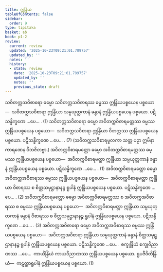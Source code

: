 ```yaml
---
title: ဣန္ဒြိယ
tableOfContents: false
sidebar:
  order: 9
type: tipitaka
basket: ab
book: p1-2
review:
  current: review
  updated: '2025-10-23T09:21:01.709757'
  updated_by: ''
  notes: ''
  history:
  - state: review
    date: '2025-10-23T09:21:01.709757'
    updated_by: ''
    notes: ''
    previous_state: draft
---
```



<ReviewStatus review={frontmatter.review} showDetails={true} />

<HypothesisAnnotation frontmatter={frontmatter} />

<DynamicBreadcrumb />

<Division number="120" book="p1-2" e="ch" v="37" p="88">

<Paragraph number="515" book="p1-2">
သဝိတက္ကသဝိစာရော ဓမ္မော သဝိတက္ကသဝိစာရဿ ဓမ္မဿ ဣန္ဒြိယပစ္စယေန ပစ္စယော—  သဝိတက္ကသဝိစာရာ ဣန္ဒြိယာ သမ္ပယုတ္တကာနံ ခန္ဓာနံ ဣန္ဒြိယပစ္စယေန ပစ္စယော. ပဋိသန္ဓိက္ခဏေ …ပေ… . (1)
</Paragraph>

<Paragraph number="516" book="p1-2">
သဝိတက္ကသဝိစာရော ဓမ္မော အဝိတက္ကဝိစာရမတ္တဿ ဓမ္မဿ ဣန္ဒြိယပစ္စယေန ပစ္စယော—  သဝိတက္ကသဝိစာရာ ဣန္ဒြိယာ ဝိတက္ကဿ ဣန္ဒြိယပစ္စယေန ပစ္စယော. ပဋိသန္ဓိက္ခဏေ …ပေ… . (7)
</Paragraph>

<Paragraph number="517" book="p1-2">
(သဝိတက္ကသဝိစာရမူလကာ သတ္တ ပဉှာ ဣမိနာ ကာရဏေန ဝိဘဇိတဗ္ဗာ.)
</Paragraph>

<Paragraph number="518" book="p1-2">
အဝိတက္ကဝိစာရမတ္တော ဓမ္မော အဝိတက္ကဝိစာရမတ္တဿ ဓမ္မဿ ဣန္ဒြိယပစ္စယေန ပစ္စယော—  အဝိတက္ကဝိစာရမတ္တာ ဣန္ဒြိယာ သမ္ပယုတ္တကာနံ ခန္ဓာနံ ဣန္ဒြိယပစ္စယေန ပစ္စယော. ပဋိသန္ဓိက္ခဏေ …ပေ… . (1)
</Paragraph>

<Paragraph number="519" book="p1-2">
အဝိတက္ကဝိစာရမတ္တော ဓမ္မော အဝိတက္ကအဝိစာရဿ ဓမ္မဿ ဣန္ဒြိယပစ္စယေန ပစ္စယော—  အဝိတက္ကဝိစာရမတ္တာ ဣန္ဒြိယာ ဝိစာရဿ စ စိတ္တသမုဋ္ဌာနာနဉ္စ ရူပါနံ ဣန္ဒြိယပစ္စယေန ပစ္စယော. ပဋိသန္ဓိက္ခဏေ …ပေ… . (2)
</Paragraph>

<Paragraph number="520" book="p1-2">
အဝိတက္ကဝိစာရမတ္တော ဓမ္မော အဝိတက္ကဝိစာရမတ္တဿ စ အဝိတက္ကအဝိစာရဿ စ ဓမ္မဿ ဣန္ဒြိယပစ္စယေန ပစ္စယော—  အဝိတက္ကဝိစာရမတ္တာ ဣန္ဒြိယာ သမ္ပယုတ္တကာနံ ခန္ဓာနံ ဝိစာရဿ စ စိတ္တသမုဋ္ဌာနာနဉ္စ ရူပါနံ ဣန္ဒြိယပစ္စယေန ပစ္စယော. ပဋိသန္ဓိက္ခဏေ …ပေ… . (3)
</Paragraph>

<Paragraph number="521" book="p1-2">
အဝိတက္ကအဝိစာရော ဓမ္မော အဝိတက္ကအဝိစာရဿ ဓမ္မဿ ဣန္ဒြိယပစ္စယေန ပစ္စယော—  အဝိတက္ကအဝိစာရာ ဣန္ဒြိယာ သမ္ပယုတ္တကာနံ ခန္ဓာနံ စိတ္တသမုဋ္ဌာနာနဉ္စ ရူပါနံ ဣန္ဒြိယပစ္စယေန ပစ္စယော. ပဋိသန္ဓိက္ခဏေ …ပေ…  စက္ခုန္ဒြိယံ စက္ခုဝိညာဏဿ …ပေ…  ကာယိန္ဒြိယံ ကာယဝိညာဏဿ ဣန္ဒြိယပစ္စယေန ပစ္စယော. <Emphasis>ရူပဇီဝိတိန္ဒြိယံ</Emphasis>—  ကဋတ္တာရူပါနံ ဣန္ဒြိယပစ္စယေန ပစ္စယော. (1)
</Paragraph>
</Division>